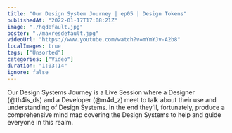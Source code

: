```yaml
---
title: "Our Design System Journey | ep05 | Design Tokens"
publishedAt: "2022-01-17T17:08:21Z"
image: "./hqdefault.jpg"
poster: "./maxresdefault.jpg"
videoUrl: "https://www.youtube.com/watch?v=mYmYJv-A2b8"
localImages: true
tags: ["Unsorted"]
categories: ["Video"]
duration: "1:03:14"
ignore: false
---
```


Our Design Systems Journey is a Live Session where a Designer (@th4is_ds) and a Developer (@m4d_z) meet to talk about their use and understanding of Design Systems. In the end they'll, fortunately, produce a comprehensive mind map covering the Design Systems to help and guide everyone in this realm.
